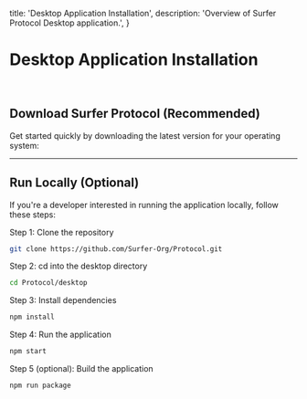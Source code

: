   title: 'Desktop Application Installation',
  description:
    'Overview of Surfer Protocol Desktop application.',
}


# Desktop Application Installation

<br />

## Download Surfer Protocol (Recommended)

Get started quickly by downloading the latest version for your operating system:

<DownloadButtons />

---

## Run Locally (Optional)

If you're a developer interested in running the application locally, follow these steps:

Step 1: Clone the repository

```bash
git clone https://github.com/Surfer-Org/Protocol.git
```

Step 2: cd into the desktop directory

```bash
cd Protocol/desktop
```

Step 3: Install dependencies

```bash
npm install
```

Step 4: Run the application

```bash
npm start
```

Step 5 (optional): Build the application

```bash
npm run package
```
